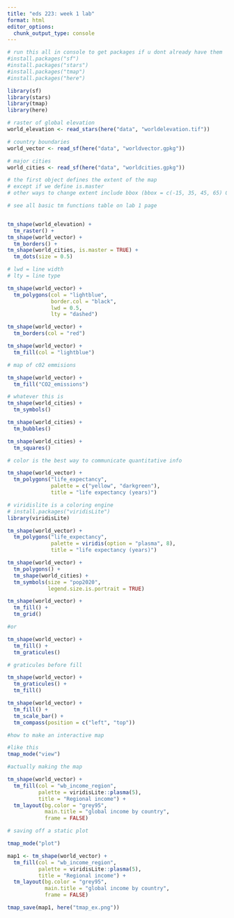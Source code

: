 ```yaml
---
title: "eds 223: week 1 lab"
format: html
editor_options:
  chunk_output_type: console
---
```


```r
# run this all in console to get packages if u dont already have them
#install.packages("sf")
#install.packages("stars")
#install.packages("tmap")
#install.packages("here")
```

```r
library(sf)
library(stars)
library(tmap)
library(here)
```

```r
# raster of global elevation
world_elevation <- read_stars(here("data", "worldelevation.tif"))

# country boundaries
world_vector <- read_sf(here("data", "worldvector.gpkg"))

# major cities
world_cities <- read_sf(here("data", "worldcities.gpkg"))

```


```r
# the first object defines the extent of the map
# except if we define is.master
# other ways to change extent include bbox (bbox = c(-15, 35, 45, 65) OR bbox = world cities)

# see all basic tm functions table on lab 1 page


tm_shape(world_elevation) +
  tm_raster() +
tm_shape(world_vector) + 
  tm_borders() + 
tm_shape(world_cities, is.master = TRUE) + 
  tm_dots(size = 0.5)
```

```r
# lwd = line width
# lty = line type

tm_shape(world_vector) + 
  tm_polygons(col = "lightblue",
              border.col = "black",
              lwd = 0.5,
              lty = "dashed")
```


```r
tm_shape(world_vector) + 
  tm_borders(col = "red")


```

```r
tm_shape(world_vector) + 
  tm_fill(col = "lightblue")
```

```r
# map of c02 emmisions

tm_shape(world_vector) + 
  tm_fill("CO2_emissions")
```

```r
# whatever this is
tm_shape(world_cities) +
  tm_symbols()

tm_shape(world_cities) +
  tm_bubbles()

tm_shape(world_cities) +
  tm_squares()
```

```r
# color is the best way to communicate quantitative info

tm_shape(world_vector) + 
  tm_polygons("life_expectancy",
              palette = c("yellow", "darkgreen"),
              title = "life expectancy (years)")
```

```r
# viridislite is a coloring engine
# install.packages("viridisLite")
library(viridisLite)

tm_shape(world_vector) + 
  tm_polygons("life_expectancy",
              palette = viridis(option = "plasma", 8),
              title = "life expectancy (years)")
```

```r
tm_shape(world_vector) + 
  tm_polygons() + 
  tm_shape(world_cities) +
  tm_symbols(size = "pop2020",
             legend.size.is.portrait = TRUE)


```

```r
tm_shape(world_vector) + 
  tm_fill() + 
  tm_grid()

#or

tm_shape(world_vector) + 
  tm_fill() + 
  tm_graticules()

# graticules before fill

tm_shape(world_vector) + 
  tm_graticules() + 
  tm_fill()

```

```r
tm_shape(world_vector) + 
  tm_fill() +
  tm_scale_bar() +
  tm_compass(position = c("left", "top"))
```

```r
#how to make an interactive map

#like this
tmap_mode("view")

#actually making the map

tm_shape(world_vector) +
  tm_fill(col = "wb_income_region",
          palette = viridisLite::plasma(5),
          title = "Regional income") +
  tm_layout(bg.color = "grey95",
            main.title = "global income by country",
            frame = FALSE)
```

```r
# saving off a static plot

tmap_mode("plot")

map1 <- tm_shape(world_vector) +
  tm_fill(col = "wb_income_region",
          palette = viridisLite::plasma(5),
          title = "Regional income") +
  tm_layout(bg.color = "grey95",
            main.title = "global income by country",
            frame = FALSE)

tmap_save(map1, here("tmap_ex.png"))
```

